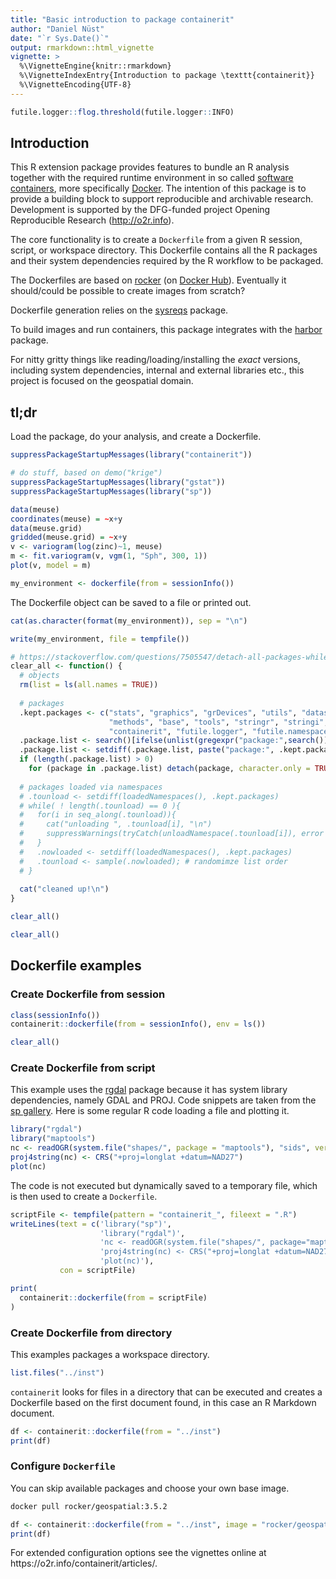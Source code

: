 ```yaml
---
title: "Basic introduction to package containerit"
author: "Daniel Nüst"
date: "`r Sys.Date()`"
output: rmarkdown::html_vignette
vignette: >
  %\VignetteEngine{knitr::rmarkdown}
  %\VignetteIndexEntry{Introduction to package \texttt{containerit}}
  %\VignetteEncoding{UTF-8}
---
```


<!-- Copyright 2018 Opening Reproducible Research (https://o2r.info) -->

```r
futile.logger::flog.threshold(futile.logger::INFO)
```

## Introduction

This R extension package provides features to bundle an R analysis together with the required runtime environment in so called [software containers](https://en.wikipedia.org/wiki/Operating-system-level_virtualization), more specifically [Docker](http://docker.com/).
The intention of this package is to provide a building block to support reproducible and archivable research. Development is supported by the DFG-funded project Opening Reproducible Research ([http://o2r.info](https://o2r.info)).

The core functionality is to create a `Dockerfile` from a given R session, script, or workspace directory. This Dockerfile contains all the R packages and their system dependencies required by the R workflow to be packaged. 

The Dockerfiles are based on [rocker](https://github.com/rocker-org/rocker) (on [Docker Hub](https://hub.docker.com/u/rocker/)). Eventually it should/could be possible to create images from scratch?

Dockerfile generation relies on the [sysreqs](https://github.com/r-hub/sysreqs) package.

To build images and run containers, this package integrates with the [harbor](https://github.com/wch/harbor) package.

For nitty gritty things like reading/loading/installing the _exact_ versions, including system dependencies, internal and external libraries etc., this project is focused on the geospatial domain.

## tl;dr

Load the package, do your analysis, and create a Dockerfile.

```r
suppressPackageStartupMessages(library("containerit"))

# do stuff, based on demo("krige")
suppressPackageStartupMessages(library("gstat"))
suppressPackageStartupMessages(library("sp"))

data(meuse)
coordinates(meuse) = ~x+y
data(meuse.grid)
gridded(meuse.grid) = ~x+y
v <- variogram(log(zinc)~1, meuse)
m <- fit.variogram(v, vgm(1, "Sph", 300, 1))
plot(v, model = m)

my_environment <- dockerfile(from = sessionInfo())
```

The Dockerfile object can be saved to a file or printed out.

```r
cat(as.character(format(my_environment)), sep = "\n")
```

```r
write(my_environment, file = tempfile())
```

```r
# https://stackoverflow.com/questions/7505547/detach-all-packages-while-working-in-r
clear_all <- function() {
  # objects
  rm(list = ls(all.names = TRUE))
  
  # packages
  .kept.packages <- c("stats", "graphics", "grDevices", "utils", "datasets",
                      "methods", "base", "tools", "stringr", "stringi",
                      "containerit", "futile.logger", "futile.namespaces", "futile.options", "lambda.r")
  .package.list <- search()[ifelse(unlist(gregexpr("package:",search())) == 1,TRUE,FALSE)]
  .package.list <- setdiff(.package.list, paste("package:", .kept.packages, sep = ""))
  if (length(.package.list) > 0)
    for (package in .package.list) detach(package, character.only = TRUE)
  
  # packages loaded via namespaces
  # .tounload <- setdiff(loadedNamespaces(), .kept.packages)
  # while( ! length(.tounload) == 0 ){
  #   for(i in seq_along(.tounload)){
  #     cat("unloading ", .tounload[i], "\n")
  #     suppressWarnings(tryCatch(unloadNamespace(.tounload[i]), error = function(x) return(NA)))
  #   }
  #   .nowloaded <- setdiff(loadedNamespaces(), .kept.packages)
  #   .tounload <- sample(.nowloaded); # randomimze list order
  # }
  
  cat("cleaned up!\n")
}

clear_all()
```

```r
clear_all()
```

## Dockerfile examples

### Create Dockerfile from session

```r
class(sessionInfo())
containerit::dockerfile(from = sessionInfo(), env = ls())
```

```r
clear_all()
```

### Create Dockerfile from script

This example uses the [rgdal](https://CRAN.R-project.org/package=rgdal) package because it has system library dependencies, namely GDAL and PROJ.
Code snippets are taken from the [sp gallery](http://edzer.github.io/sp/).
Here is some regular R code loading a file and plotting it.

```r
library("rgdal")
library("maptools")
nc <- readOGR(system.file("shapes/", package = "maptools"), "sids", verbose = FALSE)
proj4string(nc) <- CRS("+proj=longlat +datum=NAD27")
plot(nc)
```

The code is not executed but dynamically saved to a temporary file, which is then used to create a `Dockerfile`.

```r
scriptFile <- tempfile(pattern = "containerit_", fileext = ".R")
writeLines(text = c('library("sp")',
                    'library("rgdal")',
                    'nc <- readOGR(system.file("shapes/", package="maptools"), "sids", verbose = FALSE)',
                    'proj4string(nc) <- CRS("+proj=longlat +datum=NAD27")',
                    'plot(nc)'),
           con = scriptFile)

print(
  containerit::dockerfile(from = scriptFile)
)
```

### Create Dockerfile from directory

This examples packages a workspace directory.

```r
list.files("../inst")
```

`containerit` looks for files in a directory that can be executed and creates a Dockerfile based on the first document found, in this case an R Markdown document.

```r
df <- containerit::dockerfile(from = "../inst")
print(df)
```

### Configure `Dockerfile`

You can skip available packages and choose your own base image.

```bash
docker pull rocker/geospatial:3.5.2
```

```r
df <- containerit::dockerfile(from = "../inst", image = "rocker/geospatial:3.5.2", filter_baseimage_pkgs = TRUE)
print(df)
```

For extended configuration options see the vignettes online at https://o2r.info/containerit/articles/.
